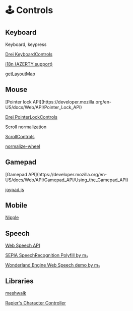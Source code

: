 
# 🕹️ Controls

## Keyboard

<Todo>
Keyboard, keypress

[Drei KeyboardControls](https://github.com/pmndrs/drei#keyboardcontrols)

[i18n (AZERTY support)](https://hacks.mozilla.org/2017/03/internationalize-your-keyboard-controls/)

[getLayoutMap](https://developer.mozilla.org/en-US/docs/Web/API/Keyboard/getLayoutMap)

</Todo>

## Mouse

<Todo>
[Pointer lock API](https://developer.mozilla.org/en-US/docs/Web/API/Pointer_Lock_API)

[Drei PointerLockControls](https://github.com/pmndrs/drei#controls)

Scroll normalization

[ScrollControls](https://github.com/pmndrs/drei#scrollcontrols)

[normalize-wheel](https://github.com/basilfx/normalize-wheel)

</Todo>

## Gamepad

<Todo>
[Gamepad API](https://developer.mozilla.org/en-US/docs/Web/API/Gamepad_API/Using_the_Gamepad_API)

[joypad.js](https://github.com/ArunMichaelDsouza/joypad.js)

</Todo>

## Mobile

<Todo>[Nipple](https://www.npmjs.com/package/nipplejs)</Todo>

## Speech

<Todo>

[Web Speech API](https://developer.mozilla.org/en-US/docs/Web/API/Web_Speech_API)

[SEPIA SpeechRecognition Polyfill by m₂](https://github.com/msub2/sepia-speechrecognition-polyfill)

[Wonderland Engine Web Speech demo by m₂](https://youtu.be/9g584Q0w1t0?t=1311)

</Todo>

## Libraries

<Todo>

[meshwalk](https://github.com/yomotsu/meshwalk)

[Rapier's Character Controller](https://rapier.rs/docs/user_guides/javascript/character_controller)

</Todo>
